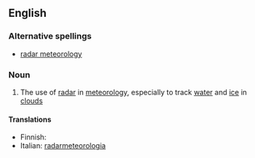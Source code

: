 ==English==

===Alternative spellings===
*[[radar meteorology]]

===Noun===
{{en-noun|-}}

#{{meteorology}} The use of [[radar]] in [[meteorology]], especially to track [[water]] and [[ice]] in [[cloud]]s

====Translations====
{{top}}
* Finnish: {{t|fi|tutkameteorologia}}
* Italian: [[radarmeteorologia]] {{f}}
{{mid}}
{{bottom}}